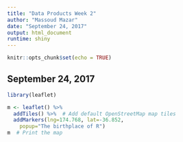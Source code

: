 ```yaml
---
title: "Data Products Week 2"
author: "Massoud Mazar"
date: "September 24, 2017"
output: html_document
runtime: shiny
---
```


```r
knitr::opts_chunk$set(echo = TRUE)
```

## September 24, 2017

```r
library(leaflet)

m <- leaflet() %>%
  addTiles() %>%  # Add default OpenStreetMap map tiles
  addMarkers(lng=174.768, lat=-36.852,
    popup="The birthplace of R")
m  # Print the map
```
